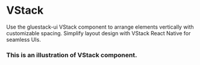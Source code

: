 
# VStack
Use the gluestack-ui VStack component to arrange elements vertically with customizable spacing. Simplify layout design with VStack React Native for seamless UIs.
### This is an illustration of VStack component.

<!-- Failed to load CodePreviewer for Example:1 -->